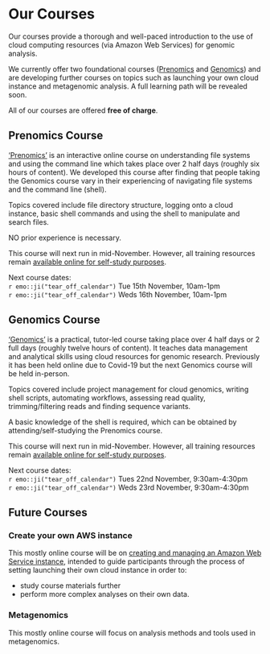 # Our Courses {#courses}

Our courses provide a thorough and well-paced introduction to the use of cloud computing resources (via Amazon Web Services) for genomic analysis.

We currently offer two foundational courses ([Prenomics](#prenomics) and [Genomics](#genomics)) and are developing further courses on topics such as launching your own cloud instance and metagenomic analysis. A full learning path will be revealed soon.

All of our courses are offered **free of charge**.

## Prenomics Course {#prenomics}
['Prenomics'](https://cloud-span.github.io/prenomics00-intro/) is an interactive online course on understanding file systems and using the command line which takes place over 2 half days (roughly six hours of content). We developed this course after finding that people taking the Genomics course vary in their experiencing of navigating file systems and the command line (shell).

Topics covered include file directory structure, logging onto a cloud instance, basic shell commands and using the shell to manipulate and search files.

NO prior experience is necessary.

This course will next run in mid-November. However, all training resources remain [available online for self-study purposes](https://cloud-span.github.io/prenomics00-intro/).

Next course dates:  
`r emo::ji("tear_off_calendar")` Tue 15th November, 10am-1pm  
`r emo::ji("tear_off_calendar")` Weds 16th November, 10am-1pm  

## Genomics Course {#genomics}
['Genomics'](https://cloud-span.github.io/00genomics/) is a practical, tutor-led course taking place over 4 half days or 2 full days (roughly twelve hours of content). It teaches data management and analytical skills using cloud resources for genomic research. Previously it has been held online due to Covid-19 but the next Genomics course will be held in-person.

Topics covered include project management for cloud genomics, writing shell scripts, automating workflows, assessing read quality, trimming/filtering reads and finding sequence variants.

A basic knowledge of the shell is required, which can be obtained by attending/self-studying the Prenomics course.

This course will next run in mid-November. However, all training resources remain [available online for self-study purposes](https://cloud-span.github.io/00genomics/).

Next course dates:  
`r emo::ji("tear_off_calendar")` Tues 22nd November, 9:30am-4:30pm  
`r emo::ji("tear_off_calendar")` Weds 23rd November, 9:30am-4:30pm  

## Future Courses
### Create your own AWS instance
This mostly online course will be on [creating and managing an Amazon Web Service instance](https://cloud-span.github.io/create-aws-instance-0-overview/), intended to guide participants through the process of setting launching their own cloud instance in order to:

- study course materials further
- perform more complex analyses on their own data.

### Metagenomics
This mostly online course will focus on analysis methods and tools used in metagenomics.